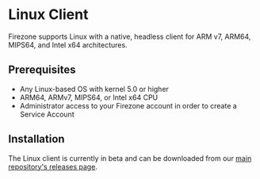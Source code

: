 # Linux Client

Firezone supports Linux with a native, headless client for ARM v7, ARM64,
MIPS64, and Intel x64 architectures.

## Prerequisites

- Any Linux-based OS with kernel 5.0 or higher
- ARM64, ARMv7, MIPS64, or Intel x64 CPU
- Administrator access to your Firezone account in order to create a Service
  Account

## Installation

The Linux client is currently in beta and can be downloaded from our
[main repository's releases page](https://github.com/firezone/firezone/releases).
